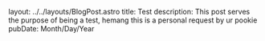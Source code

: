layout: ../../layouts/BlogPost.astro
title: Test
description: This post serves the purpose of being a test, hemang this is a personal request by ur pookie
pubDate: Month/Day/Year
